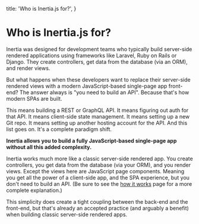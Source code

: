 
  title: 'Who is Inertia.js for?',
}

# Who is Inertia.js for?

Inertia was designed for development teams who typically build server-side rendered applications using frameworks like Laravel, Ruby on Rails or Django. They create controllers, get data from the database (via an ORM), and render views.

But what happens when these developers want to replace their server-side rendered views with a modern JavaScript-based single-page app front-end? The answer always is "you need to build an API". Because that's how modern SPAs are built.

This means building a REST or GraphQL API. It means figuring out auth for that API. It means client-side state management. It means setting up a new Git repo. It means setting up another hosting account for the API. And this list goes on. It's a complete paradigm shift.

**Inertia allows you to build a fully JavaScript-based single-page app without all this added complexity.**

Inertia works much more like a classic server-side rendered app. You create controllers, you get data from the database (via your ORM), and you render views. Except the views here are JavaScript page components. Meaning you get all the power of a client-side app, and the SPA experience, but you don't need to build an API. (Be sure to see the [how it works](/how-it-works) page for a more complete explanation.)

This simplicity does create a tight coupling between the back-end and the front-end, but that's already an accepted practice (and arguably a benefit) when building classic server-side rendered apps.
